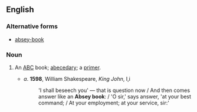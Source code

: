 {{also|absey-book}}
==English==

===Alternative forms===
* [[absey-book]]

===Noun===
{{en-noun|head=[[absey]] [[book]]}}

# {{lb|en|obsolete}} An [[ABC]] book; [[abecedary]]; a [[primer]].
#* ''a''. '''1598''', William Shakespeare, ''King John'', I,i
#*: 'I shall beseech you' — that is question now / And then comes answer like an '''Absey book''': / 'O sir,' says answer, 'at your best command; / At your employment; at your service, sir:'